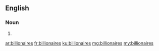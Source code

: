 ==English==

===Noun===
{{head|en|noun plural form}}

# {{plural of|billionaire|lang=en}}

[[ar:billionaires]]
[[fr:billionaires]]
[[ku:billionaires]]
[[mg:billionaires]]
[[my:billionaires]]